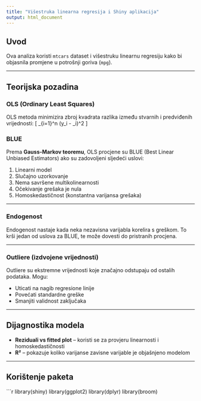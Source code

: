 ---
title: "Višestruka linearna regresija i Shiny aplikacija"
output: html_document
---

## Uvod

Ova analiza koristi `mtcars` dataset i višestruku linearnu regresiju kako bi objasnila promjene u potrošnji goriva (`mpg`). 

---

## Teorijska pozadina

### OLS (Ordinary Least Squares)

OLS metoda minimizira zbroj kvadrata razlika između stvarnih i predviđenih vrijednosti:
\[
\min \sum_{i=1}^n (y_i - \hat{y}_i)^2
\]

### BLUE

Prema **Gauss-Markov teoremu**, OLS procjene su BLUE (Best Linear Unbiased Estimators) ako su zadovoljeni sljedeći uslovi:

1. Linearni model  
2. Slučajno uzorkovanje  
3. Nema savršene multikolinearnosti  
4. Očekivanje grešaka je nula  
5. Homoskedastičnost (konstantna varijansa grešaka)

---

### Endogenost

Endogenost nastaje kada neka nezavisna varijabla korelira s greškom. To krši jedan od uslova za BLUE, te može dovesti do pristranih procjena.

---

### Outliere (izdvojene vrijednosti)

Outliere su ekstremne vrijednosti koje značajno odstupaju od ostalih podataka. Mogu:

- Uticati na nagib regresione linije  
- Povećati standardne greške  
- Smanjiti validnost zaključaka

---

## Dijagnostika modela

- **Reziduali vs fitted plot** – koristi se za provjeru linearnosti i homoskedastičnosti  
- **R²** – pokazuje koliko varijanse zavisne varijable je objašnjeno modelom

---

## Korištenje paketa

```r
library(shiny)
library(ggplot2)
library(dplyr)
library(broom)
